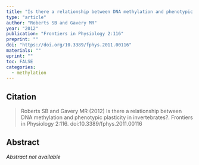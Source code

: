 ```yaml
---
title: "Is there a relationship between DNA methylation and phenotypic plasticity in invertebrates?"
type: "article"
author: "Roberts SB and Gavery MR"
year: "2012"
publication: "Frontiers in Physiology 2:116"
preprint: ""
doi: "https://doi.org/10.3389/fphys.2011.00116"
materials: ""
eprint: ""
toc: FALSE
categories:
  - methylation
---
```


## Citation

> Roberts SB and Gavery MR (2012) Is there a relationship between DNA methylation and phenotypic plasticity in invertebrates?. Frontiers in Physiology 2:116. doi:10.3389/fphys.2011.00116

## Abstract

*Abstract not available*
